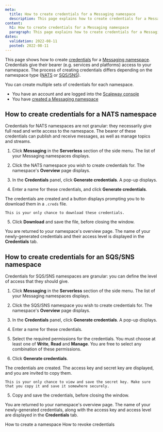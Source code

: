 ```yaml
---
meta:
  title: How to create credentials for a Messaging namespace
  description: This page explains how to create credentials for a Messaging namespace
content:
  h1: How to create credentials for a Messaging namespace
  paragraph: This page explains how to create credentials for a Messaging namespace
dates:
  validation: 2022-08-11
  posted: 2022-08-11 
---
```


This page shows how to create [credentials](/compute/messaging/concepts#namespace) for a [Messaging namespace](/compute/messaging/concepts#namespace). Credentials give their bearer (e.g. services and platforms) access to your namespace. The process of creating credentials differs depending on the namespace type ([NATS](/compute/messaging/concepts#nats) or [SQS/SNS](/compute/messaging/concepts#sqssns)).

You can create multiple sets of credentials for each namespace.

<Message type="requirement">

  - You have an account and are logged into the [Scaleway console](https://console.scaleway.com)
  - You have [created a Messaging namespace](/compute/messaging/how-to/create-namespace/)

</Message>

## How to create credentials for a NATS namespace

Credentials for NATS namespaces are not granular: they necessarily give full read and write access to the namespace. The bearer of these credentials can publish and receive messages, as well as manage topics and streams.

1. Click **Messaging** in the **Serverless** section of the side menu. The list of your Messaging namespaces displays.

2. Click the NATS namespace you wish to create credentials for. The namespace's **Overview** page displays.

3. In the **Credentials** panel, click **Generate credentials**. A pop-up displays.

  <Lightbox src="scaleway-nats-credentials.webp" alt="" />

4. Enter a name for these credentials, and click **Generate credentials**.

  The credentials are created and a button displays prompting you to to download them in a `.creds` file. 

  <Lightbox src="scaleway-nats-creds-generated.webp" alt="" />
  
  <Message type="important">

    This is your only chance to download these credentials.

  </Message>

5. Click **Download** and save the file, before closing the window.

  You are returned to your namespace's overview page. The name of your newly-generated credentials and their access level is displayed in the **Credentials** tab.

  <Lightbox src="scaleway-credentials-list.webp" alt="" />


## How to create credentials for an SQS/SNS namespace

Credentials for SQS/SNS namespaces are granular: you can define the level of access that they should give.

1. Click **Messaging** in the **Serverless** section of the side menu. The list of your Messaging namespaces displays.

2. Click the SQS/SNS namespace you wish to create credentials for. The namespace's **Overview** page displays.

3. In the **Credentials** panel, click **Generate credentials**. A pop-up displays.

  <Lightbox src="scaleway-sqssns-credentials.webp" alt="" />

4. Enter a name for these credentials.

5. Select the required permissions for the credentials. You must choose at least one of **Write**, **Read** and **Manage**. You are free to select any combination of these permissions. 

6. Click **Generate credentials**.

  The credentials are created. The access key and secret key are displayed, and you are invited to copy them.

  <Lightbox src="scaleway-sqssns-creds-generated.webp" alt="" />
  
  <Message type="important">

    This is your only chance to view and save the secret key. Make sure that you copy it and save it somewhere securely.

  </Message>

5. Copy and save the credentials, before closing the window.

  You are returned to your namespace's overview page. The name of your newly-generated credentials, along with the access key and access level are displayed in the **Credentials** tab.

  <Lightbox src="scaleway-sqs-credentials-panel.webp" alt="" />

<Navigation title="See Also">
  <PreviousButton to="/compute/messaging/how-to/create-namespace/">How to create a namespace</PreviousButton>
  <NextButton to="/compute/messaging/how-to/revoke-credentials/">How to revoke credentials</NextButton>
</Navigation>
